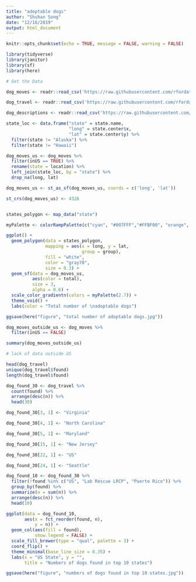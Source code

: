 ```yaml
---
title: "adoptable dogs"
author: "Shuhan Song"
date: "12/16/2019"
output: html_document
---
```


```r
knitr::opts_chunk$set(echo = TRUE, message = FALSE, warning = FALSE)
```

```r
library(tidyverse)
library(janitor)
library(sf)
library(here)
```


```r
# Get the Data

dog_moves <- readr::read_csv('https://raw.githubusercontent.com/rfordatascience/tidytuesday/master/data/2019/2019-12-17/dog_moves.csv')

dog_travel <- readr::read_csv('https://raw.githubusercontent.com/rfordatascience/tidytuesday/master/data/2019/2019-12-17/dog_travel.csv') 

dog_descriptions <- readr::read_csv('https://raw.githubusercontent.com/rfordatascience/tidytuesday/master/data/2019/2019-12-17/dog_descriptions.csv')

```


```r
state_loc <- data.frame("state" = state.name,
                        "long" = state.center$x,
                        "lat" = state.center$y) %>% 
  filter(state != "Alaska") %>% 
  filter(state != "Hawaii")

dog_moves_us <- dog_moves %>% 
  filter(inUS == TRUE) %>% 
  rename(state = location) %>% 
  left_join(state_loc, by = "state") %>% 
  drop_na(long, lat)

dog_moves_us <- st_as_sf(dog_moves_us, coords = c('long', 'lat'))

st_crs(dog_moves_us) <- 4326


states_polygon <- map_data("state")

myPalette <- colorRampPalette(c("cyan", "#007FFF","#FFBF00", "orange", "red"))

ggplot() +
  geom_polygon(data = states_polygon,
               mapping = aes(x = long, y = lat,
                             group = group),
               fill = "white",
               color = "gray70",
               size = 0.3) +
  geom_sf(data = dog_moves_us,
          aes(color = total),
          size = 3,
          alpha = 0.6) +
  scale_color_gradientn(colors = myPalette(2.7)) +
  theme_void() +
  labs(color = "Total number of \nadoptable dogs")

ggsave(here("figure", "total number of adoptable dogs.jpg"))
```

```r
dog_moves_outside_us <- dog_moves %>% 
  filter(inUS == FALSE)

summary(dog_moves_outside_us)

# lack of data outside US
```

```r
head(dog_travel)
unique(dog_travel$found)
length(dog_travel$found)
```

```r
dog_found_30 <- dog_travel %>% 
  count(found) %>% 
  arrange(desc(n)) %>% 
  head(30)

dog_found_30[3, 1] <- "Virginia"

dog_found_30[4, 1] <- "North Carolina"

dog_found_30[5, 1] <- "Maryland"

dog_found_30[15, 1] <- "New Jersey"

dog_found_30[22, 1] <- "US"

dog_found_30[24, 1] <- "Seattle"

dog_found_10 <- dog_found_30 %>% 
  filter(!found %in% c("US", "Lab Rescue LRCP", "Puerto Rico")) %>% 
  group_by(found) %>% 
  summarize(n = sum(n)) %>% 
  arrange(desc(n)) %>% 
  head(10)
```

```r
ggplot(data = dog_found_10, 
       aes(x = fct_reorder(found, n), 
           y = n)) +
  geom_col(aes(fill = found),
           show.legend = FALSE) +
  scale_fill_brewer(type = "qual", palette = 3) +
  coord_flip() +
  theme_minimal(base_line_size = 0.35) +
  labs(x = "US State", y = "",
       title = "Numbers of dogs found in top 10 states")

ggsave(here("figure", "numbers of dogs found in top 10 states.jpg"))

```


